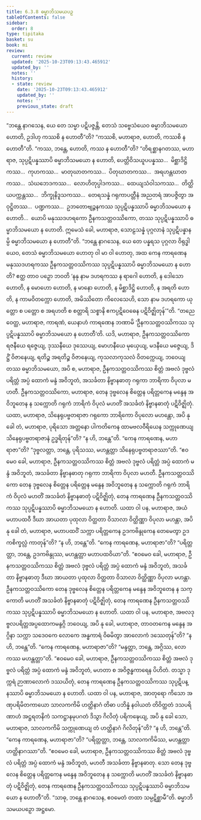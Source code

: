 ```yaml
---
title: 6.3.8 ဓမ္မာဘိသမယပဉှ
tableOfContents: false
sidebar:
  order: 8
type: tipitaka
basket: su
book: mi
review:
  current: review
  updated: '2025-10-23T09:13:43.465912'
  updated_by: ''
  notes: ''
  history:
  - state: review
    date: '2025-10-23T09:13:43.465912'
    updated_by: ''
    notes: ''
    previous_state: draft
---
```



<ReviewStatus review={frontmatter.review} showDetails={true} />

<HypothesisAnnotation frontmatter={frontmatter} />

<DynamicBreadcrumb />

<Division number="197" book="mi" e="ch" v="28">

<Paragraph number="1329" book="mi">
“ဘန္တေ နာဂသေန, ယေ တေ သမ္မာ ပဋိပဇ္ဇန္တိ, တေသံ သဗ္ဗေသံယေဝ ဓမ္မာဘိသမယော ဟောတိ, ဥဒါဟု ကဿစိ န ဟောတီ”တိ? “ကဿစိ, မဟာရာဇ, ဟောတိ, ကဿစိ န ဟောတီ”တိ. “ကဿ, ဘန္တေ, ဟောတိ, ကဿ န ဟောတီ”တိ? “တိရစ္ဆာနဂတဿ, မဟာရာဇ, သုပ္ပဋိပန္နဿာပိ ဓမ္မာဘိသမယော န ဟောတိ, ပေတ္တိဝိသယူပပန္နဿ…  မိစ္ဆာဒိဋ္ဌိကဿ…  ကုဟကဿ…  မာတုဃာတကဿ…  ပိတုဃာတကဿ…  အရဟန္တဃာတကဿ…  သံဃဘေဒကဿ…  လောဟိတုပ္ပါဒကဿ…  ထေယျသံဝါသကဿ…  တိတ္ထိယပက္ကန္တဿ…  ဘိက္ခုနိဒူသကဿ…  တေရသန္နံ ဂရုကာပတ္တီနံ အညတရံ အာပဇ္ဇိတွာ အဝုဋ္ဌိတဿ…  ပဏ္ဍကဿ…  ဥဘတောဗျဉ္ဇနကဿ သုပ္ပဋိပန္နဿာပိ ဓမ္မာဘိသမယော န ဟောတိ…  ယောပိ မနုဿဒဟရကော ဦနကသတ္တဝဿိကော, တဿ သုပ္ပဋိပန္နဿာပိ ဓမ္မာဘိသမယော န ဟောတိ. ဣမေသံ ခေါ, မဟာရာဇ, သောဠသန္နံ ပုဂ္ဂလာနံ သုပ္ပဋိပန္နာနမ္ပိ ဓမ္မာဘိသမယော န ဟောတီ”တိ.
</Paragraph>

<Paragraph number="1330" book="mi">
“ဘန္တေ နာဂသေန, ယေ တေ ပန္နရသ ပုဂ္ဂလာ ဝိရုဒ္ဓါယေဝ, တေသံ ဓမ္မာဘိသမယော ဟောတု ဝါ မာ ဝါ ဟောတု, အထ ကေန ကာရဏေန မနုဿဒဟရကဿ ဦနကသတ္တဝဿိကဿ သုပ္ပဋိပန္နဿာပိ ဓမ္မာဘိသမယော န ဟောတိ? ဧတ္ထ တာဝ ပဉှော ဘဝတိ ‘နနု နာမ ဒဟရကဿ န ရာဂေါ ဟောတိ, န ဒေါသော ဟောတိ, န မောဟော ဟောတိ, န မာနော ဟောတိ, န မိစ္ဆာဒိဋ္ဌိ ဟောတိ, န အရတိ ဟောတိ, န ကာမဝိတက္ကော ဟောတိ, အမိဿိတော ကိလေသေဟိ, သော နာမ ဒဟရကော ယုတ္တော စ ပတ္တော စ အရဟတိ စ စတ္တာရိ သစ္စာနိ ဧကပ္ပဋိဝေဓေန ပဋိဝိဇ္ဈိတုန်’”တိ.
</Paragraph>

<Paragraph number="1331" book="mi">
“တညေဝေတ္ထ, မဟာရာဇ, ကာရဏံ, ယေနာဟံ ကာရဏေန ဘဏာမိ ‘ဦနကသတ္တဝဿိကဿ သုပ္ပဋိပန္နဿာပိ ဓမ္မာဘိသမယော န ဟောတီ’တိ. ယဒိ, မဟာရာဇ, ဦနကသတ္တဝဿိကော ရဇနီယေ ရဇ္ဇေယျ, ဒုဿနီယေ ဒုဿေယျ, မောဟနီယေ မုယှေယျ, မဒနီယေ မဇ္ဇေယျ, ဒိဋ္ဌိံ ဝိဇာနေယျ, ရတိဉ္စ အရတိဉ္စ ဝိဇာနေယျ, ကုသလာကုသလံ ဝိတက္ကေယျ, ဘဝေယျ တဿ ဓမ္မာဘိသမယော, အပိ စ, မဟာရာဇ, ဦနကသတ္တဝဿိကဿ စိတ္တံ အဗလံ ဒုဗ္ဗလံ ပရိတ္တံ အပ္ပံ ထောကံ မန္ဒံ အဝိဘူတံ, အသင်္ခတာ နိဗ္ဗာနဓာတု ဂရုကာ ဘာရိကာ ဝိပုလာ မဟတီ. ဦနကသတ္တဝဿိကော, မဟာရာဇ, တေန ဒုဗ္ဗလေန စိတ္တေန ပရိတ္တကေန မန္ဒေန အဝိဘူတေန န သက္ကောတိ ဂရုကံ ဘာရိကံ ဝိပုလံ မဟတိံ အသင်္ခတံ နိဗ္ဗာနဓာတုံ ပဋိဝိဇ္ဈိတုံ.
</Paragraph>

<Paragraph number="1332" book="mi">
ယထာ, မဟာရာဇ, သိနေရုပဗ္ဗတရာဇာ ဂရုကော ဘာရိကော ဝိပုလော မဟန္တော, အပိ နု ခေါ တံ, မဟာရာဇ, ပုရိသော အတ္တနော ပါကတိကေန ထာမဗလဝီရိယေန သက္ကုဏေယျ သိနေရုပဗ္ဗတရာဇာနံ ဥဒ္ဓရိတုန်”တိ? “န ဟိ, ဘန္တေ”တိ. “ကေန ကာရဏေန, မဟာရာဇာ”တိ? “ဒုဗ္ဗလတ္တာ, ဘန္တေ, ပုရိသဿ, မဟန္တတ္တာ သိနေရုပဗ္ဗတရာဇဿာ”တိ. “ဧဝမေဝ ခေါ, မဟာရာဇ, ဦနကသတ္တဝဿိကဿ စိတ္တံ အဗလံ ဒုဗ္ဗလံ ပရိတ္တံ အပ္ပံ ထောကံ မန္ဒံ အဝိဘူတံ, အသင်္ခတာ နိဗ္ဗာနဓာတု ဂရုကာ ဘာရိကာ ဝိပုလာ မဟတီ. ဦနကသတ္တဝဿိကော တေန ဒုဗ္ဗလေန စိတ္တေန ပရိတ္တေန မန္ဒေန အဝိဘူတေန န သက္ကောတိ ဂရုကံ ဘာရိကံ ဝိပုလံ မဟတိံ အသင်္ခတံ နိဗ္ဗာနဓာတုံ ပဋိဝိဇ္ဈိတုံ, တေန ကာရဏေန ဦနကသတ္တဝဿိကဿ သုပ္ပဋိပန္နဿာပိ ဓမ္မာဘိသမယော န ဟောတိ.
</Paragraph>

<Paragraph number="1333" book="mi">
ယထာ ဝါ ပန, မဟာရာဇ, အယံ မဟာပထဝီ ဒီဃာ အာယတာ ပုထုလာ ဝိတ္ထတာ ဝိသာလာ ဝိတ္ထိဏ္ဏာ ဝိပုလာ မဟန္တာ, အပိ နု ခေါ တံ, မဟာရာဇ, မဟာပထဝိံ သက္ကာ ပရိတ္တကေန ဥဒကဗိန္ဒုကေန တေမေတွာ ဥဒကစိက္ခလ္လံ ကာတုန်”တိ? “န ဟိ, ဘန္တေ”တိ. “ကေန ကာရဏေန, မဟာရာဇာ”တိ? “ပရိတ္တတ္တာ, ဘန္တေ, ဥဒကဗိန္ဒုဿ, မဟန္တတ္တာ မဟာပထဝိယာ”တိ. “ဧဝမေဝ ခေါ, မဟာရာဇ, ဦနကသတ္တဝဿိကဿ စိတ္တံ အဗလံ ဒုဗ္ဗလံ ပရိတ္တံ အပ္ပံ ထောကံ မန္ဒံ အဝိဘူတံ, အသင်္ခတာ နိဗ္ဗာနဓာတု ဒီဃာ အာယတာ ပုထုလာ ဝိတ္ထတာ ဝိသာလာ ဝိတ္ထိဏ္ဏာ ဝိပုလာ မဟန္တာ. ဦနကသတ္တဝဿိကော တေန ဒုဗ္ဗလေန စိတ္တေန ပရိတ္တကေန မန္ဒေန အဝိဘူတေန န သက္ကောတိ မဟတိံ အသင်္ခတံ နိဗ္ဗာနဓာတုံ ပဋိဝိဇ္ဈိတုံ, တေန ကာရဏေန ဦနကသတ္တဝဿိကဿ သုပ္ပဋိပန္နဿာပိ ဓမ္မာဘိသမယော န ဟောတိ.
</Paragraph>

<Paragraph number="1334" book="mi">
ယထာ ဝါ ပန, မဟာရာဇ, အဗလဒုဗ္ဗလပရိတ္တအပ္ပထောကမန္ဒဂ္ဂိ ဘဝေယျ, အပိ နု ခေါ, မဟာရာဇ, တာဝတကေန မန္ဒေန အဂ္ဂိနာ သက္ကာ သဒေဝကေ လောကေ အန္ဓကာရံ ဝိဓမိတွာ အာလောကံ ဒဿေတုန်”တိ? “န ဟိ, ဘန္တေ”တိ. “ကေန ကာရဏေန, မဟာရာဇာ”တိ? “မန္ဒတ္တာ, ဘန္တေ, အဂ္ဂိဿ, လောကဿ မဟန္တတ္တာ”တိ. “ဧဝမေဝ ခေါ, မဟာရာဇ, ဦနကသတ္တဝဿိကဿ စိတ္တံ အဗလံ ဒုဗ္ဗလံ ပရိတ္တံ အပ္ပံ ထောကံ မန္ဒံ အဝိဘူတံ, မဟတာ စ အဝိဇ္ဇန္ဓကာရေန ပိဟိတံ. တသ္မာ ဒုက္ကရံ ဉာဏာလောကံ ဒဿယိတုံ, တေန ကာရဏေန ဦနကသတ္တဝဿိကဿ သုပ္ပဋိပန္နဿာပိ ဓမ္မာဘိသမယော န ဟောတိ.
</Paragraph>

<Paragraph number="1335" book="mi">
ယထာ ဝါ ပန, မဟာရာဇ, အာတုရော ကိသော အဏုပရိမိတကာယော သာလကကိမိ ဟတ္ထိနာဂံ တိဓာ ပဘိန္နံ နဝါယတံ တိဝိတ္ထတံ ဒသပရိဏာဟံ အဋ္ဌရတနိကံ သကဋ္ဌာနမုပဂတံ ဒိသွာ ဂိလိတုံ ပရိကဍ္ဎေယျ, အပိ နု ခေါ သော, မဟာရာဇ, သာလကကိမိ သက္ကုဏေယျ တံ ဟတ္ထိနာဂံ ဂိလိတုန်”တိ? “န ဟိ, ဘန္တေ”တိ. “ကေန ကာရဏေန, မဟာရာဇာ”တိ? “ပရိတ္တတ္တာ, ဘန္တေ, သာလကကိမိဿ, မဟန္တတ္တာ ဟတ္ထိနာဂဿာ”တိ. “ဧဝမေဝ ခေါ, မဟာရာဇ, ဦနကသတ္တဝဿိကဿ စိတ္တံ အဗလံ ဒုဗ္ဗလံ ပရိတ္တံ အပ္ပံ ထောကံ မန္ဒံ အဝိဘူတံ, မဟတီ အသင်္ခတာ နိဗ္ဗာနဓာတု. သော တေန ဒုဗ္ဗလေန စိတ္တေန ပရိတ္တကေန မန္ဒေန အဝိဘူတေန န သက္ကောတိ မဟတိံ အသင်္ခတံ နိဗ္ဗာနဓာတုံ ပဋိဝိဇ္ဈိတုံ, တေန ကာရဏေန ဦနကသတ္တဝဿိကဿ သုပ္ပဋိပန္နဿာပိ ဓမ္မာဘိသမယော န ဟောတီ”တိ. “သာဓု, ဘန္တေ နာဂသေန, ဧဝမေတံ တထာ သမ္ပဋိစ္ဆာမီ”တိ.

</Paragraph>
</Division>

<Paragraph number="1336" type="center" book="mi">
ဓမ္မာဘိသမယပဉှော အဋ္ဌမော.
</Paragraph>